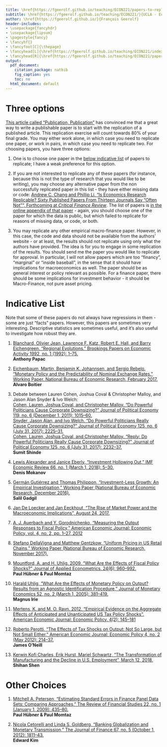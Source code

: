 ```yaml
---
title: \href{https://fgeerolf.github.io/teaching/ECON221/papers-to-replicate.pdf}{Papers to Replicate}
subtitle: \href{https://fgeerolf.github.io/teaching/ECON221/}{UCLA - Econ 221 - Fall 2018}
author: \href{https://fgeerolf.github.io/}{François Geerolf}
header-includes:
- \usepackage{fancyhdr}
- \usepackage{lipsum}
- \pagestyle{fancy}
- \fancyhf{}
- \fancyfoot[C]{\thepage}
- \fancyhead[L]{\href{https://fgeerolf.github.io/teaching/ECON221/index.html}{UCLA - Econ 221 - Fall 2018 - Geerolf}}
- \fancyhead[R]{\href{https://fgeerolf.github.io/teaching/ECON221/papers-to-replicate.pdf}{Papers to Replicate}}
output:
  pdf_document:
    citation_package: natbib
    fig_caption: yes
    toc: no
  html_document: default
---
```


# Three options

[This article called "Publication, Publication"](https://www.cambridge.org/core/journals/ps-political-science-and-politics/article/publication-publication/70648B31FD6FB98426AF06624A4B0FB4) has convinced me that a great way to write a publishable paper is to start with the replication of a published article. This replication exercise will count towards 80% of your final grade. You may either work alone, in which case you need to replicate one paper, or work in pairs, in which case you need to replicate two. For choosing papers, you have three options:

1. One is to choose one paper in the [below indicative list](#list) of papers to replicate; I have a weak preference for this option.

2. If you are not interested to replicate any of these papers (for instance, because this is not the type of research that you would like to be writing), you may choose any alternative paper from the non successfully replicated paper in this list - they have either missing data or code:
[Andrew C. Chang and Phillip Li. "Is Economics Research Replicable? Sixty Published Papers From Thirteen Journals Say “Often Not”", Forthcoming at _Critical Finance Review_](https://www.nowpublishers.com/article/Download/CFR-0053).
The list of papers is [in the online appendix of that paper](https://sites.google.com/site/andrewchristopherchang/ChangandLi_GDPReplicationPaper_CFR_PreprintVersion_Appendix.pdf?attredirects=0&d=1) - again, you should choose one of the paper for which the data is public, but which failed to replicate for reasons of missing data, or code, or both.

3. You may replicate any other empirical macro-finance paper. However, in this case, the code and data should not be available from the authors' website - or at least, the results should not replicate using only what the authors have provided. The idea is for you to engage in some replication of the results. You should send me the paper you would like to replicate for approval. In particular, I will not allow papers which are too "financy", "marginal" or "inside baseball", in the sense that it should have implications for macroeconomics as well. The paper should be as general interest or policy relevant as possible. For a finance paper, there should be some implications for investment behavior - it should be Macro-Finance, not pure asset pricing.

# Indicative List {#list}

Note that some of these papers do not always have regressions in them - some are just "facts" papers. However, this papers are sometimes very interesting. Descriptive statistics are sometimes useful, and it's also useful to investigate how robust they are.

1. [Blanchard, Olivier Jean, Lawrence F. Katz, Robert E. Hall, and Barry Eichengreen. “Regional Evolutions.” Brookings Papers on Economic Activity 1992, no. 1 (1992): 1–75.](https://doi.org/10.2307/2534556)  
**Anthony Papac**   

2. [Eichenbaum, Martin, Benjamin K. Johannsen, and Sergio Rebelo. “Monetary Policy and the Predictability of Nominal Exchange Rates.” Working Paper. National Bureau of Economic Research, February 2017.](https://doi.org/10.3386/w23158)  
**Alvaro Boitier**

3. Debate between Lauren Cohen, Joshua Coval & Christopher Malloy, and Jason Alan Snyder & Ivo Welch:  
[Cohen, Lauren, Joshua Coval, and Christopher Malloy. “Do Powerful Politicians Cause Corporate Downsizing?” Journal of Political Economy 119, no. 6 (December 1, 2011): 1015–60.](https://doi.org/10.1086/664820)  
[Snyder, Jason Alan, and Ivo Welch. “Do Powerful Politicians Really Cause Corporate Downsizing?” Journal of Political Economy 125, no. 6 (July 31, 2017): 2225–31.](https://doi.org/10.1086/694204)  
[Cohen, Lauren, Joshua Coval, and Christopher Malloy. “Reply: Do Powerful Politicians Really Cause Corporate Downsizing?” Journal of Political Economy 125, no. 6 (July 31, 2017): 2232–37.](https://doi.org/10.1086/694203)  
**Sumit Shinde**  

4. [Lewis Alexander and Janice Eberly, “Investment Hollowing Out,” IMF Economic Review 66, no. 1 (March 1, 2018): 5–30.](https://www.imf.org/external/np/res/seminars/2016/arc/pdf/Alexander_Eberly_Session2.pdf)  
**Denis Mokanov**

5. [Germán Gutiérrez and Thomas Philippon, “Investment-Less Growth: An Empirical Investigation,” Working Paper (National Bureau of Economic Research, December 2016).](https://www.brookings.edu/wp-content/uploads/2018/02/gutierreztextfa17bpea.pdf)  
**Salil Gadgil**  

6. [Jan De Loecker and Jan Eeckhout, "The Rise of Market Power and the Macroeconomic Implications", August 24, 2017.](http://www.janeeckhout.com/wp-content/uploads/RMP.pdf)

7. [A. J. Auerbach and Y. Gorodnichenko, “Measuring the Output Responses to Fiscal Policy,” American Economic Journal: Economic Policy, vol. 4, no. 2, pp. 1–27, 2012](https://www.aeaweb.org/articles?id=10.1257/pol.4.2.1)

8. [Stefano DellaVigna and Matthew Gentzkow, “Uniform Pricing in US Retail Chains,” Working Paper (National Bureau of Economic Research, November 2017).](https://www.nber.org/papers/w23996)

9. [Mountford, A. and H. Uhlig. 2009. “What Are the Effects of Fiscal Policy Shocks?” Journal of Applied Econometrics. 24(6): 960–992.](http://www.jstor.org/stable/25608774)  
**Paul Hübner & Paul Momtaz**

10. [Harald Uhlig, “What Are the Effects of Monetary Policy on Output? Results from an Agnostic Identification Procedure,” Journal of Monetary Economics 52, no. 2 (March 1, 2005): 381–419.](https://doi.org/10.1016/j.jmoneco.2004.05.007)  
**Magnus Irie**

11. [Mertens, K. and M. O. Ravn. 2012. “Empirical Evidence on the Aggregate Effects of Anticipated and Unanticipated US Tax Policy Shocks”. American Economic Journal: Economic Policy. 4(2): 145–181](https://doi.org/10.1257/pol.4.2.145)  

12. [Roberto Perotti, “The Effects of Tax Shocks on Output: Not So Large, but Not Small Either,” American Economic Journal: Economic Policy 4, no. 2 (May 2012): 214–37.](https://doi.org/10.1257/pol.4.2.214)  
**James O'Neill**

13. [Kerwin Kofi Charles, Erik Hurst, Mariel Schwartz, "The Transformation of Manufacturing and the Decline in U.S. Employment", March 12, 2018.](https://www.nber.org/chapters/c14081.pdf)  
**Shihan Shen**  

# Other Choices 

1. [Mitchell A. Petersen, “Estimating Standard Errors in Finance Panel Data Sets: Comparing Approaches,” The Review of Financial Studies 22, no. 1 (January 1, 2009): 435–80.](https://doi.org/10.1093/rfs/hhn053)  
**Paul Hübner & Paul Momtaz**

2. [Nicola Cetorelli and Linda S. Goldberg, “Banking Globalization and Monetary Transmission,” The Journal of Finance 67, no. 5 (October 1, 2012): 1811–43.](https://doi.org/10.1111/j.1540-6261.2012.01773.x)  
**Edward Kim**